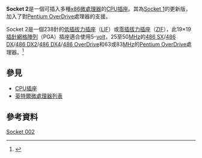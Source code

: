 {{Infobox CPU socket
|name        = Socket 2
|image       = [[File:Intel_Socket_2_ZIF_CPU_socket_for_486_and_Pentium_Processors.jpg|250px]]
|formfactors = [[PPGA|PPGA]]
|contacts    = 238
|type        = [[zero_insertion_force|ZIF]]
|protocol    = ?
|fsb         = 25–83 MT/s
|voltage     = 5 V
|processors  = [[Intel|Intel]] [[486_SX|486 SX]], [[486_DX|486 DX]], [[486_DX2|486 DX2]], [[486_DX4|486 DX4]], [[486_OverDrive|486 OverDrive]], [[Pentium_OverDrive|Pentium OverDrive]]
}}

'''Socket 2'''是一個可插入多種[[x86|x86]][[微處理器|微處理器]]的[[CPU插座|CPU插座]]。其為[[Socket_1|Socket 1]]的更新版，加入了對[[Pentium_OverDrive|Pentium OverDrive]]處理器的支援。

Socket 2是一個238針的[[低插拔力插座|低插拔力插座]]（[[LIF|LIF]]）或[[零插拔力插座|零插拔力插座]]（[[ZIF|ZIF]]），此19×19[[插針網格陣列|插針網格陣列]]（PGA）插座適合使用5-[[volt|volt]]，25至50[[MHz|MHz]]的[[486_SX|486 SX]]/[[486_DX|486 DX]]/[[486_DX2|486 DX2]]/[[486_DX4|486 DX4]]/[[486_OverDrive|486 OverDrive]]和63或83[[MHz|MHz]]的[[Pentium_OverDrive|Pentium OverDrive]]處理器。<ref>{{Citation |title=Intel Socket 2 Specification |publisher=pcguide.com |url=http://www.pcguide.com/ref/cpu/char/socketSocket2-c.html |accessdate=2009-03-30 |archive-date=2008-12-04 |archive-url=https://web.archive.org/web/20081204123842/http://www.pcguide.com/ref/cpu/char/socketSocket2-c.html |dead-url=no }}</ref>

== 參見 ==
* [[CPU插座|CPU插座]]
* [[英特爾微處理器列表|英特爾微處理器列表]]

== 參考資料 ==
{{Reflist}} 

{{intelsock}}

[[Category:CPU插座|Socket 002]]